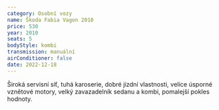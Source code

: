 ```yaml
---
category: Osobní vozy
name: Škoda Fabia Vagon 2010
price: 530
year: 2010
seats: 5
bodyStyle: kombi
transmission: manuální
airConditioner: false
date: 2022-12-18
---
```

Široká servisní síť, tuhá karoserie, dobré jízdní vlastnosti, velice úsporné vznětové motory, velký zavazadelník sedanu a kombi, pomalejší pokles hodnoty.